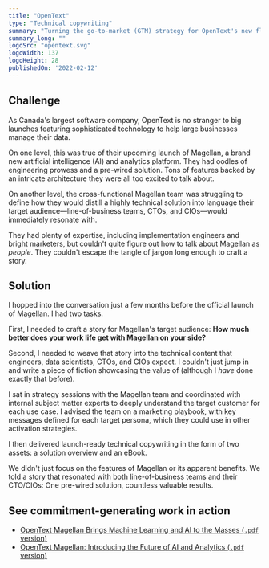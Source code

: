 ```yaml
---
title: "OpenText"
type: "Technical copywriting"
summary: "Turning the go-to-market (GTM) strategy for OpenText's new flexible artificial intelligence (AI) and analytics platform into rich technical assets designed for CTOs and CIOs."
summary_long: ""
logoSrc: "opentext.svg"
logoWidth: 137
logoHeight: 28
publishedOn: '2022-02-12'
---
```


## Challenge

As Canada's largest software company, OpenText is no stranger to big launches featuring sophisticated technology to help large businesses manage their data.

On one level, this was true of their upcoming launch of Magellan, a brand new artificial intelligence (AI) and analytics platform. They had oodles of engineering prowess and a pre-wired solution. Tons of features backed by an intricate architecture they were all too excited to talk about.

On another level, the cross-functional Magellan team was struggling to define how they would distill a highly technical solution into language their target audience—line-of-business teams, CTOs, and CIOs—would immediately resonate with.

They had plenty of expertise, including implementation engineers and bright marketers, but couldn't quite figure out how to talk about Magellan as *people*. They couldn't escape the tangle of jargon long enough to craft a story.

## Solution

I hopped into the conversation just a few months before the official launch of Magellan. I had two tasks.

First, I needed to craft a story for Magellan's target audience: **How much better does your work life get with Magellan on your side?**

Second, I needed to weave that story into the technical content that engineers, data scientists, CTOs, and CIOs expect. I couldn't just jump in and write a piece of fiction showcasing the value of  (although I *have* done exactly that before).

I sat in strategy sessions with the Magellan team and coordinated with internal subject matter experts to deeply understand the target customer for each use case. I advised the team on a marketing playbook, with key messages defined for each target persona, which they could use in other activation strategies.

I then delivered launch-ready technical copywriting in the form of two assets: a solution overview and an eBook.

We didn't just focus on the features of Magellan or its apparent benefits. We told a story that resonated with both line-of-business teams and their CTO/CIOs: One pre-wired solution, countless valuable results.

## See commitment-generating work in action

- [OpenText Magellan Brings Machine Learning and AI to the Masses (`.pdf`
  version)](/static/portfolio/opentext-magellan-solution-overview.pdf)
- [OpenText Magellan: Introducing the Future of AI and Analytics (`.pdf` version)](/static/portfolio/opentext-magellan-ebook.pdf)